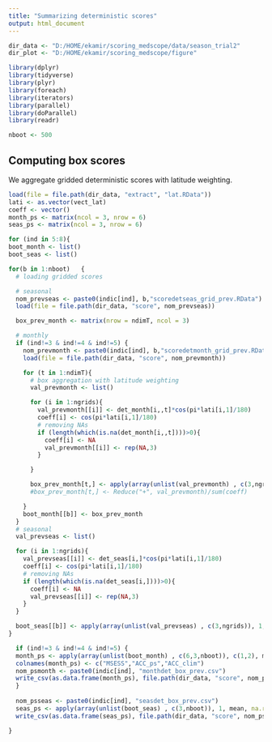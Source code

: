 ```yaml
---
title: "Summarizing deterministic scores"
output: html_document
---
```

```r

dir_data <- "D:/HOME/ekamir/scoring_medscope/data/season_trial2" 
dir_plot <- "D:/HOME/ekamir/scoring_medscope/figure"

library(dplyr)
library(tidyverse)
library(plyr)
library(foreach)
library(iterators)
library(parallel)
library(doParallel)
library(readr)

nboot <- 500

```

## Computing box scores 

We aggregate gridded deterministic scores with latitude weighting.

```r

load(file = file.path(dir_data, "extract", "lat.RData"))
lati <- as.vector(vect_lat)
coeff <- vector()
month_ps <- matrix(ncol = 3, nrow = 6)
seas_ps <- matrix(ncol = 3, nrow = 6)

for (ind in 5:8){
boot_month <- list()
boot_seas <- list()

for(b in 1:nboot)   {
  # loading gridded scores

  # seasonal
  nom_prevseas <- paste0(indic[ind], b,"scoredetseas_grid_prev.RData")
  load(file = file.path(dir_data, "score", nom_prevseas))

  box_prev_month <- matrix(nrow = ndimT, ncol = 3)

  # monthly
  if (ind!=3 & ind!=4 & ind!=5) {
    nom_prevmonth <- paste0(indic[ind], b,"scoredetmonth_grid_prev.RData")
    load(file = file.path(dir_data, "score", nom_prevmonth))

    for (t in 1:ndimT){
      # box aggregation with latitude weighting
      val_prevmonth <- list()

      for (i in 1:ngrids){
        val_prevmonth[[i]] <- det_month[i,,t]*cos(pi*lati[i,1]/180)
        coeff[i] <- cos(pi*lati[i,1]/180)
        # removing NAs
        if (length(which(is.na(det_month[i,,t])))>0){
          coeff[i] <- NA
          val_prevmonth[[i]] <- rep(NA,3)
        }

      }

      box_prev_month[t,] <- apply(array(unlist(val_prevmonth) , c(3,ngrids)), 1, sum, na.rm = T)/sum(coeff, na.rm = T)
      #box_prev_month[t,] <- Reduce("+", val_prevmonth)/sum(coeff)

    }
    boot_month[[b]] <- box_prev_month
  }
  # seasonal
  val_prevseas <- list()

  for (i in 1:ngrids){
    val_prevseas[[i]] <- det_seas[i,]*cos(pi*lati[i,1]/180)
    coeff[i] <- cos(pi*lati[i,1]/180)
    # removing NAs
    if (length(which(is.na(det_seas[i,])))>0){
      coeff[i] <- NA
      val_prevseas[[i]] <- rep(NA,3)
    }
  }

  boot_seas[[b]] <- apply(array(unlist(val_prevseas) , c(3,ngrids)), 1, sum, na.rm = T)/sum(coeff, na.rm = T)
}

  if (ind!=3 & ind!=4 & ind!=5) {
  month_ps <- apply(array(unlist(boot_month) , c(6,3,nboot)), c(1,2), mean)
  colnames(month_ps) <- c("MSESS","ACC_ps","ACC_clim")
  nom_psmonth <- paste0(indic[ind], "monthdet_box_prev.csv")
  write_csv(as.data.frame(month_ps), file.path(dir_data, "score", nom_psmonth))
  }
  
  nom_psseas <- paste0(indic[ind], "seasdet_box_prev.csv")
  seas_ps <- apply(array(unlist(boot_seas) , c(3,nboot)), 1, mean, na.rm=T)
  write_csv(as.data.frame(seas_ps), file.path(dir_data, "score", nom_psseas))

}

```

